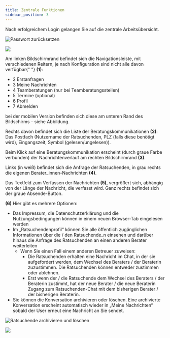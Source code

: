 ```yaml
---
title: Zentrale Funktionen
sidebar_position: 3
---
```



Nach erfolgreichem Login gelangen Sie auf die zentrale Arbeitsübersicht.

![Passwort zurücksetzen](../../../static/img/images-onlineberatung/01_Berater_ZentraleFunktionen.png)

<p>
  <img
    src={useBaseUrl(
      "/img/images-onlineberatung/mobile/01_Berater_ZentraleFunktionen.png"
    )}
    style={{ height: "400px" }}
  />
</p>

<span>
  Am linken Bildschirmrand befindet sich die Navigationsleiste, mit
  verschiedenen Reitern, je nach Konfiguration sind nicht alle davon verfügbar{" "}
  <strong>(1)</strong>:
</span>

- 2 Erstanfragen
- 3 Meine Nachrichten
- 4 Teamberatungen (nur bei Teamberatungsstellen)
- 5 Termine (optional)
- 6 Profil
- 7 Abmelden

bei der mobilen Version befinden sich diese am unteren Rand des Bildschirms – siehe Abbildung.

Rechts davon befindet sich die Liste der Beratungskommunikationen <strong>(2)</strong>: Das Postfach (Nutzername der Ratsuchenden, PLZ (falls diese benötigt wird), Eingangszeit, Symbol (gelesen/ungelesen)).

Beim Klick auf eine Beratungskommunikation erscheint (durch graue Farbe verbunden) der Nachrichtenverlauf am rechten Bildschirmrand <strong>(3)</strong>.

Links (in weiß) befindet sich die Anfrage der Ratsuchenden, in grau rechts die eigenen Berater_innen-Nachrichten <strong>(4)</strong>.

Das Textfeld zum Verfassen der Nachrichten <strong>(5)</strong>, vergrößert sich, abhängig von der Länge der Nachricht, die verfasst wird. Ganz rechts befindet sich der graue Absende-Button.

<span>
  <strong>(6)</strong> Hier gibt es mehrere Optionen:
</span>

- Das Impressum, die Datenschutzerklärung und die Nutzungsbedingungen können in einem neuen Browser-Tab eingelesen werden
- Im „Ratsuchendenprofil“ können Sie alle öffentlich zugänglichen Informationen über die / den Ratsuchende_n einsehen und darüber hinaus die Anfrage des Ratsuchenden an einen anderen Berater weiterleiten
  - Wenn Sie einen Fall einem anderen Betreuer zuweisen:
    - Die Ratsuchenden erhalten eine Nachricht im Chat, in der sie aufgefordert werden, dem Wechsel des Beraters / der Beraterin zuzustimmen. Die Ratsuchenden können entweder zustimmen oder ablehnen.
    - Erst wenn der / die Ratsuchende dem Wechsel des Beraters / der Beraterin zustimmt, hat der neue Berater / die neue Beraterin Zugang zum Ratsuchenden-Chat mit dem bisherigen Berater / der bisherigen Beraterin.
- Sie können die Konversation archivieren oder löschen. Eine archivierte Konversation erscheint automatisch wieder in „Meine Nachrichten“ sobald der User erneut eine Nachricht an Sie sendet.

![Ratsuchende archivieren und löschen](../../../static/img/images-onlineberatung/01_Berater_ArchivierenUndLoschen.png)

<p>
  <img
    src={useBaseUrl(
      "/img/images-onlineberatung/mobile/01_Berater_ArchivierenUndLoschen.png"
    )}
    style={{ height: "400px" }}
  />
</p>

